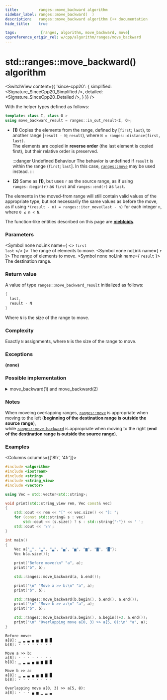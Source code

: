 ```yaml
---
title:         ranges::move_backward algorithm
sidebar_label: ranges::move_backward(  )
description:   ranges::move_backward algorithm C++ documentation
hide_title:    true

tags:			[ranges, algorithm, move_backward, move]
cppreference_origin_rel: w/cpp/algorithm/ranges/move_backward
---
```



<!----------------- Codes ---------------------->


# std::ranges::move_backward() algorithm

<SwitchView content={{
	'since-cpp20': {
		simplified:	<Signature_SinceCpp20_Simplified />,
		detailed:	<Signature_SinceCpp20_Detailed />,
	}
}} />

With the helper types defined as follows:
```cpp
template< class I, class O >
using move_backward_result = ranges::in_out_result<I, O>;
```

- **(1)** Copies the elements from the range, defined by [`first`; `last`), to another range [`result - N`; `result`), where `N = ranges::distance(first, last)`.  
  The elements are copied in **reverse order** (the last element is copied first), but their relative order is preserved.

  :::danger Undefined Behaviour
  The behavior is undefined if `result` is within the range (`first`; `last`]. In this case, [`ranges::move`](/docs/std/algo/ranges/move) may be used instead.
  :::

- **(2)** Same as **(1)**, but uses `r` as the source range, as if using `ranges::begin(r)` as `first` and `ranges::end(r)` as `last`.

The elements in the moved-from range will still contain valid values of the appropriate type, but not necessarily the same values as before the move, as if using `*(result - n) = ranges::iter_move(last - n)` for each integer `n`, where `0 ≤ n < N`.

The function-like entities described on this page are [**niebloids**](#).

### Parameters

<SymbolTable>

  <Symbol none noLink name={ <> <code>first</code> <br/> <code>last</code> </> }>
    The range of elements to move.
  </Symbol>
  <Symbol none noLink name={ <code>r</code> }>
    The range of elements to move.
  </Symbol>
  <Symbol none noLink name={ <code>result</code> }>
    The destination range.
  </Symbol>

</SymbolTable>

### Return value

A value of type `ranges::move_backward_result` initialized as follows:
```cpp
{
  last,
  result - N
}
```
Where `N` is the size of the range to move.

### Complexity

Exactly `N` assignments, where `N` is the size of the range to move.

### Exceptions

**(none)**

### Possible implementation

<details>
<summary>move_backward(1) and move_backward(2)</summary>

```cpp
struct move_backward_fn
{
    template<std::bidirectional_iterator I1, std::sentinel_for<I1> S1,
             std::bidirectional_iterator I2>
    requires std::indirectly_movable<I1, I2>
    constexpr ranges::move_backward_result<I1, I2>
        operator()(I1 first, S1 last, I2 result) const
    {
        auto i {last};
        for (; i != first; *--result = ranges::iter_move(--i))
        {}
        return {std::move(last), std::move(result)};
    }

    template<ranges::bidirectional_range R, std::bidirectional_iterator I>
    requires std::indirectly_movable<ranges::iterator_t<R>, I>
    constexpr ranges::move_backward_result<ranges::borrowed_iterator_t<R>, I>
        operator()(R&& r, I result) const
    {
        return (*this)(ranges::begin(r), ranges::end(r), std::move(result));
    }
};

inline constexpr move_backward_fn move_backward {};
```

</details>

### Notes

When moveing overlapping ranges, [`ranges::move`](/docs/std/algo/ranges/move) is appropriate when moving to the left (**beginning of the destination range is outside the source range**),  
while [`ranges::move_backward`](#) is appropriate when moving to the right (**end of the destination range is outside the source range**).

### Examples

<Columns columns={['8fr', '4fr']}>
<div>

```cpp title='Main.cpp' showLineNumbers
#include <algorithm>
#include <iostream>
#include <string>
#include <string_view>
#include <vector>

using Vec = std::vector<std::string>;

void print(std::string_view rem, Vec const& vec)
{
    std::cout << rem << "[" << vec.size() << "]: ";
    for (const std::string& s : vec)
        std::cout << (s.size() ? s : std::string{"·"}) << ' ';
    std::cout << '\n';
}

int main()
{
    Vec a{"▁", "▂", "▃", "▄", "▅", "▆", "▇", "█"};
    Vec b(a.size());

    print("Before move:\n" "a", a);
    print("b", b);

    std::ranges::move_backward(a, b.end());

    print("\n" "Move a >> b:\n" "a", a);
    print("b", b);

    std::ranges::move_backward(b.begin(), b.end(), a.end());
    print("\n" "Move b >> a:\n" "a", a);
    print("b", b);

    std::ranges::move_backward(a.begin(), a.begin()+3, a.end());
    print("\n" "Overlapping move a[0, 3) >> a[5, 8):\n" "a", a);
}
```

</div>
<div>

```plaintext title="Output"
Before move:
a[8]: ▁ ▂ ▃ ▄ ▅ ▆ ▇ █
b[8]: · · · · · · · ·

Move a >> b:
a[8]: · · · · · · · ·
b[8]: ▁ ▂ ▃ ▄ ▅ ▆ ▇ █

Move b >> a:
a[8]: ▁ ▂ ▃ ▄ ▅ ▆ ▇ █
b[8]: · · · · · · · ·

Overlapping move a[0, 3) >> a[5, 8):
a[8]: · · · ▄ ▅ ▁ ▂ ▃
```

</div>
</Columns>
